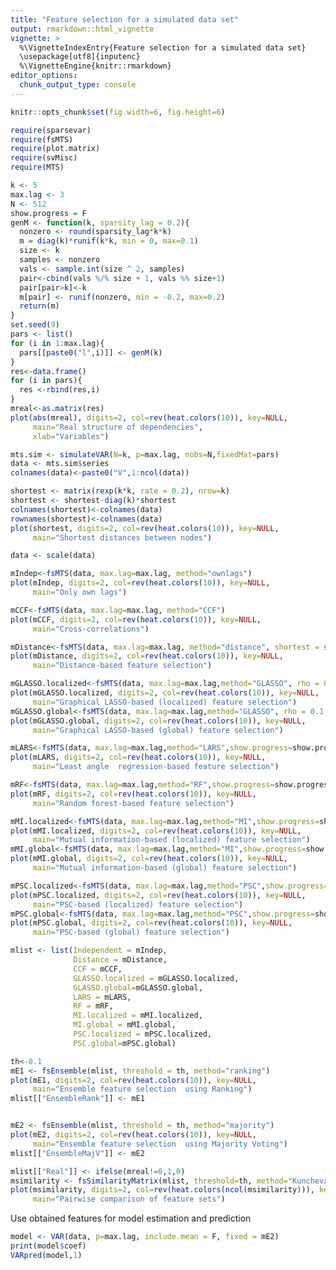 ---
title: "Feature selection for a simulated data set"
output: rmarkdown::html_vignette
vignette: >
  %\VignetteIndexEntry{Feature selection for a simulated data set}
  \usepackage[utf8]{inputenc}
  %\VignetteEngine{knitr::rmarkdown}
editor_options: 
  chunk_output_type: console
---
```{r global_options, include=FALSE}
knitr::opts_chunk$set(fig.width=6, fig.height=6)
```
```{r load_libraries, warning=FALSE, message=FALSE}
require(sparsevar)
require(fsMTS)
require(plot.matrix)
require(svMisc)
require(MTS)
```

```{r generate_structures}
k <- 5
max.lag <- 3
N <- 512
show.progress = F
genM <- function(k, sparsity_lag = 0.2){
  nonzero <- round(sparsity_lag*k*k)
  m = diag(k)*runif(k*k, min = 0, max=0.1)
  size <- k
  samples <- nonzero
  vals <- sample.int(size ^ 2, samples)
  pair<-cbind(vals %/% size + 1, vals %% size+1)
  pair[pair>k]<-k
  m[pair] <- runif(nonzero, min = -0.2, max=0.2)
  return(m)
}
set.seed(9)
pars <- list()
for (i in 1:max.lag){
  pars[[paste0("l",i)]] <- genM(k) 
}
res<-data.frame()
for (i in pars){
  res <-rbind(res,i)
}
mreal<-as.matrix(res)
plot(abs(mreal), digits=2, col=rev(heat.colors(10)), key=NULL, 
     main="Real structure of dependencies",
     xlab="Variables")
```

```{r generate_MTS}
mts.sim <- simulateVAR(N=k, p=max.lag, nobs=N,fixedMat=pars)
data <- mts.sim$series
colnames(data)<-paste0("V",1:ncol(data))
```

```{r generate_distances}
shortest <- matrix(rexp(k*k, rate = 0.2), nrow=k)
shortest <- shortest-diag(k)*shortest
colnames(shortest)<-colnames(data)
rownames(shortest)<-colnames(data)
plot(shortest, digits=2, col=rev(heat.colors(10)), key=NULL, 
     main="Shortest distances between nodes")

data <- scale(data)
```

```{r fsOwnlags}
mIndep<-fsMTS(data, max.lag=max.lag, method="ownlags")
plot(mIndep, digits=2, col=rev(heat.colors(10)), key=NULL, 
     main="Only own lags")
```

```{r fsCCF}
mCCF<-fsMTS(data, max.lag=max.lag, method="CCF")
plot(mCCF, digits=2, col=rev(heat.colors(10)), key=NULL, 
     main="Cross-correlations")
```

```{r fsDistance}
mDistance<-fsMTS(data, max.lag=max.lag, method="distance", shortest = shortest, step = 1)
plot(mDistance, digits=2, col=rev(heat.colors(10)), key=NULL, 
     main="Distance-based feature selection")
```

```{r fsGLASSO}
mGLASSO.localized<-fsMTS(data, max.lag=max.lag,method="GLASSO", rho = 0.1,show.progress=show.progress, localized= TRUE)
plot(mGLASSO.localized, digits=2, col=rev(heat.colors(10)), key=NULL, 
     main="Graphical LASSO-based (localized) feature selection")
mGLASSO.global<-fsMTS(data, max.lag=max.lag,method="GLASSO", rho = 0.1,show.progress=show.progress, localized = FALSE)
plot(mGLASSO.global, digits=2, col=rev(heat.colors(10)), key=NULL, 
     main="Graphical LASSO-based (global) feature selection")
```

```{r fsLARS}
mLARS<-fsMTS(data, max.lag=max.lag,method="LARS",show.progress=show.progress)
plot(mLARS, digits=2, col=rev(heat.colors(10)), key=NULL, 
     main="Least angle  regression-based feature selection")
```

```{r fsRF}
mRF<-fsMTS(data, max.lag=max.lag,method="RF",show.progress=show.progress)
plot(mRF, digits=2, col=rev(heat.colors(10)), key=NULL, 
     main="Random forest-based feature selection")
```

```{r fsMI}
mMI.localized<-fsMTS(data, max.lag=max.lag,method="MI",show.progress=show.progress, localized= TRUE)
plot(mMI.localized, digits=2, col=rev(heat.colors(10)), key=NULL, 
     main="Mutual information-based (localized) feature selection")
mMI.global<-fsMTS(data, max.lag=max.lag,method="MI",show.progress=show.progress, localized= FALSE)
plot(mMI.global, digits=2, col=rev(heat.colors(10)), key=NULL, 
     main="Mutual information-based (global) feature selection")
```


```{r fsPSC}
mPSC.localized<-fsMTS(data, max.lag=max.lag,method="PSC",show.progress=show.progress, localized= TRUE)
plot(mPSC.localized, digits=2, col=rev(heat.colors(10)), key=NULL, 
     main="PSC-based (localized) feature selection")
mPSC.global<-fsMTS(data, max.lag=max.lag,method="PSC",show.progress=show.progress, localized= FALSE)
plot(mPSC.global, digits=2, col=rev(heat.colors(10)), key=NULL, 
     main="PSC-based (global) feature selection")
```


```{r fsEnsemble}
mlist <- list(Independent = mIndep,
              Distance = mDistance,
              CCF = mCCF,
              GLASSO.localized = mGLASSO.localized,
              GLASSO.global=mGLASSO.global,
              LARS = mLARS,
              RF = mRF,
              MI.localized = mMI.localized,
              MI.global = mMI.global,
              PSC.localized = mPSC.localized,
              PSC.global=mPSC.global)

th<-0.1
mE1 <- fsEnsemble(mlist, threshold = th, method="ranking")
plot(mE1, digits=2, col=rev(heat.colors(10)), key=NULL, 
     main="Ensemble feature selection  using Ranking")
mlist[["EnsembleRank"]] <- mE1


mE2 <- fsEnsemble(mlist, threshold = th, method="majority")
plot(mE2, digits=2, col=rev(heat.colors(10)), key=NULL, 
     main="Ensemble feature selection  using Majority Voting")
mlist[["EnsembleMajV"]] <- mE2
```

```{r comparison, fig.width=9, fig.height=9}
mlist[["Real"]] <- ifelse(mreal!=0,1,0)
msimilarity <- fsSimilarityMatrix(mlist, threshold=th, method="Kuncheva")
plot(msimilarity, digits=2, col=rev(heat.colors(ncol(msimilarity))), key=NULL,
     main="Pairwise comparison of feature sets")
```


Use obtained features for model estimation and prediction
```{r predict}
model <- VAR(data, p=max.lag, include.mean = F, fixed = mE2)
print(model$coef)
VARpred(model,1)
```
